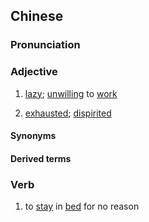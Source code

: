 {{also|懒尸|懶尸}}
==Chinese==
{{zh-forms|s=懒尸|t2=懶尸}}

===Pronunciation===
{{zh-pron
|md=lāng-{s}ĭ
|mn=lán-si
|cat=a,md:v
}}

===Adjective===
{{zh-adj}}

# {{lb|zh|Min}} [[lazy]]; [[unwilling]] to [[work]]
# {{lb|zh|Min Nan}} [[exhausted]]; [[dispirited]]

====Synonyms====
{{zh-dial|懶惰}}

====Derived terms====
{{zh-der|懶屍骨}}

===Verb===
{{zh-verb}}

# {{lb|zh|Min Dong}} to [[stay]] in [[bed]] for no reason